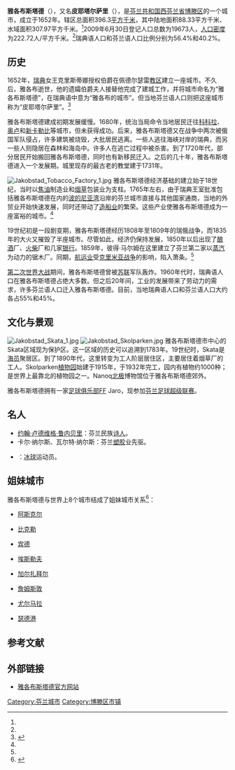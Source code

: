 {{Infobox City
|chinese_name       = 雅各布斯塔德
|official_name      = {{lang|sv|Jakobstad}}<br />{{lang|fi|Pietarsaari}}
|nickname           = 
|motto              = 
|image_skyline      = Jakobstad City Hall.jpg
|imagesize          = 
|image_caption      = 雅各布斯塔德市政厅
|image_flag         = 
|image_seal         = Pietarsaari.vaakuna.svg
|image_map          = Pietarsaari.sijainti.suomi.2008.svg
|mapsize            = 
|map_caption        = 雅各布斯塔德在[[芬兰|芬兰]]的位置
|subdivision_type   = [[国家|国家]]
|subdivision_name   = [[芬兰|芬兰]]
|subdivision_type1  = [[芬兰省份|省]]
|subdivision_name1  = [[西芬兰省|西芬兰省]]
|subdivision_type2  = 区
|subdivision_name2  = [[博滕区|博滕区]]
|leader_title       = [[市长|市长]]
|leader_name        = 米卡埃尔·雅各布松<ref>{{cite web |url=http://www.jakobstad.fi/jbst/html/1146.shtml?t=503,502,237 |title=Mayor |publisher=雅各布斯塔德官方网站 |date= |accessdate=2009年8月8日 |language=en }}{{dead link|date=2018年5月 |bot=InternetArchiveBot |fix-attempted=yes }}</ref>
|found_title        = 建城
|found_date         = 1652年
|area_magnitude     = 
|area_total         = 396.3
|area_note          = <ref name="maanmittauslaitos">{{Fi icon}}{{Sv icon}}{{cite web|url=http://www.maanmittauslaitos.fi/Pintaalat_kunnittain_1.1.2009.pdf |title=SUOMEN PINTA-ALA KUNNITTAIN 1. 1. 2009 / FINLANDS AREAL KOMMUNVIS 1.1.2009 |publisher=Maanmittauslaitos（芬兰测绘局） |date=2009年1月1日 |accessdate=2009年8月8日 |format=PDF |deadurl=yes |archiveurl=https://web.archive.org/web/20090325125556/http://www.maanmittauslaitos.fi/Pintaalat_kunnittain_1.1.2009.pdf |archivedate=2009年3月25日 }}</ref>
|area_land          = 88.33
|area_water         = 307.97
|area_water_percent = 
|area_urban         = 
|area_metro         = 
|population_as_of   = 2009年6月30日
|population_note    = <ref name="vrk">{{Fi icon}}{{Sv icon}}{{cite web |url=http://www.vrk.fi/vrk/files.nsf/files/AE1290D892E86719C22575EB002B065C/$file/090630.html |title=LÄÄNIEN, MAISTRAATTIEN, KIHLAKUNTIEN JA KUNTIEN ASUKASLUKUTIEDOT KUUKAUSITTAIN / LÄNENS, MAGISTRATERNAS, HÄRADENAS OCH KOMMUNERNAS INVÅNARANTAL MÅNADSVIS |publisher=Väestörekisterikeskus（芬兰人口中心） |date=2009年6月30日 |accessdate=2009年8月8日 |deadurl=yes |archiveurl=https://web.archive.org/web/20101227023409/http://vrk.fi/vrk/files.nsf/files/AE1290D892E86719C22575EB002B065C/%24file/090630.html |archivedate=2010年12月27日 }}</ref>
|population_total   = 19673
|population_urban   = 
|population_metro   = 
|population_density = 222.72
|timezone           = [[欧洲东部时间|欧洲东部时间]]
|utc_offset         = +2
|timezone_DST       = [[欧洲东部夏令时间|欧洲东部夏令时间]]
|utc_offset_DST     = +3
|latd               = 63
|latm               = 40
|lats               = 
|latNS              = N
|longd              = 22
|longm              = 42
|longs              = 
|longEW             = E
|elevation          = 
|elevation_ft       = 
|website            = http://www.jakobstad.fi/
|footnotes          = 
}}
'''雅各布斯塔德'''（{{lang-sv|Jakobstad}}），又名'''皮耶塔尔萨里'''（{{lang-fi|Pietarsaari}}），是[[芬兰共和国|芬兰共和国]][[西芬兰省|西芬兰省]][[博滕区|博滕区]]的一个城市，成立于1652年。辖区总面积396.3[[平方千米|平方千米]]，其中陆地面积88.33平方千米、水域面积307.97平方千米。<ref name="maanmittauslaitos"/>2009年6月30日登记人口总数为19673人，[[人口密度|人口密度]]为222.72人/平方千米。<ref name="vrk"/>瑞典语人口和芬兰语人口比例分别为56.4%和40.2%。

== 历史 ==
1652年，[[瑞典|瑞典]]女王克里斯蒂娜授权{{Link-en|雅各布·德·拉加尔迪|Jacob De la Gardie}}伯爵在佩德尔瑟雷[[教区|教区]]建立一座城市。不久后，雅各布逝世，他的遗孀{{Link-en|埃巴·布拉厄|Ebba Brahe}}伯爵夫人接替他完成了建城工作，并将城市命名为“雅各布斯塔德”，在瑞典语中意为“雅各布的城市”。但当地芬兰语人口则把这座城市称为“皮耶塔尔萨里”。<ref name="history">{{cite web |url=http://www.jakobstad.fi/jbst/html/1072.shtml?t=475,237 |title=History |publisher=雅各布斯塔德官方网站 |date= |accessdate=2009年8月8日 |language=en }}{{dead link|date=2018年5月 |bot=InternetArchiveBot |fix-attempted=yes }}</ref>

雅各布斯塔德建成初期发展缓慢。1680年，统治当局命令当地居民迁往[[科科拉|科科拉]]、[[奥卢|奥卢]]和[[新卡勒比|新卡勒比]]等城市，但未获得成功。后来，雅各布斯塔德又在战争中两次被俄国军队侵占，许多建筑被烧毁，大批居民逃离。一些人逃往海峡对岸的瑞典，而另一些人则隐居在森林和海岛中。许多人在逃亡过程中被杀害。到了1720年代，部分居民开始搬回雅各布斯塔德，同时也有新移民迁入。之后的几十年，雅各布斯塔德进入一个发展期。城里现存的最古老的教堂建于1731年。

[[File:Jakobstad_Tobacco_Factory_1.jpg|thumb]]
雅各布斯塔德经济基础的建立始于18世纪，当时以[[焦油|焦油]]制造业和[[烟草|烟草]]包装业为支柱。1765年左右，由于瑞典王室批准包括雅各布斯塔德在内的[[波的尼亚湾|波的尼亚湾]]沿岸的芬兰城市直接与其他国家通商，当地的外贸业开始快速发展，同时还带动了[[造船业|造船业]]的繁荣。这些产业使雅各布斯塔德成为一座富裕的城市。<ref name="history"/>

19世纪初是一段剧变期，雅各布斯塔德经历1808年至1809年的瑞俄战争，而1835年的大火又摧毁了半座城市。尽管如此，经济仍保持发展，1850年以后出现了[[酿酒|酿酒]]厂、[[火柴|火柴]]厂和几家[[银行|银行]]。1859年，彼得·马尔姆在这里建立了芬兰第二家以[[蒸汽|蒸汽]]为动力的锯木厂。同期，[[航运业|航运业]]受[[克里米亚战争|克里米亚战争]]的影响，陷入萧条。<ref name="history"/>

[[第二次世界大战|第二次世界大战]]期间，雅各布斯塔德曾被[[苏联|苏联]]军队轰炸。1960年代时，瑞典语人口在雅各布斯塔德占绝大多数。但之后20年间，工业的发展带来了劳动力的需求，许多芬兰语人口迁入雅各布斯塔德。目前，当地瑞典语人口和芬兰语人口大约各占55%和45%。

== 文化与景观 ==
[[File:Jakobstad_Skata_1.jpg|thumb]]
[[File:Jakobstad_Skolparken.jpg|thumb]]
雅各布斯塔德市中心的Skata区域现为保护区。这一区域的历史可以追溯到1783年。19世纪时，Skata是[[海员|海员]]聚居区。到了1890年代，这里转变为工人阶层居住区，主要居住着烟草厂的工人。Skolparken[[植物园|植物园]]始建于1915年，于1932年完工，园内有植物约1000种；是世界上最靠北的植物园之一。Nanoq[[北极|北极]]博物馆位于雅各布斯塔德郊外。

雅各布斯塔德拥有一家[[足球俱乐部|足球俱乐部]]FF Jaro，现参加[[芬兰足球超级联赛|芬兰足球超级联赛]]。

== 名人 ==
* [[约翰·卢德维格·鲁内贝里|约翰·卢德维格·鲁内贝里]]：芬兰民族[[诗人|诗人]]。
* 卡尔·纳尔斯、瓦尔特·纳尔斯：芬兰[[塑胶|塑胶]]业先驱。
* {{Link-en|弗雷德里克·诺雷纳|Fredrik Norrena}}：[[冰球|冰球]]运动员。

== 姐妹城市 ==
雅各布斯塔德与世界上8个城市结成了姐妹城市关系<ref>{{cite web |url=http://www.jakobstad.fi/jbst/html/1153.shtml?t=509,237 |title=Sister cities of Jakobstad |publisher=雅各布斯塔德官方网站 |date= |accessdate=2009年8月8日 |language=en }}{{dead link|date=2018年5月 |bot=InternetArchiveBot |fix-attempted=yes }}</ref>：

* {{NOR}}[[阿斯克尔|阿斯克尔]]
* {{DNK}}[[比克勒|比克勒]]
* {{DEU}}[[宾德|宾德]]
* {{SWE}}[[埃斯勒夫|埃斯勒夫]]
* {{ISL}}[[加尔扎拜尔|加尔扎拜尔]]
* {{USA}}[[詹姆斯敦_(纽约州)|詹姆斯敦]]
* {{LVA}}[[尤尔马拉|尤尔马拉]]
* {{SWE}}[[瑟德港|瑟德港]]

== 参考文献 ==
{{reflist}}

== 外部链接 ==
{{commonscat|Jakobstad}}
* {{Sv icon}}{{Fi icon}}{{En icon}}[http://www.jakobstad.fi/ 雅各布斯塔德官方网站] {{Wayback|url=http://www.jakobstad.fi/ |date=20210509010813 }}

{{Authority control}}
[[Category:芬兰城市|Category:芬兰城市]]
[[Category:博滕区市镇|Category:博滕区市镇]]